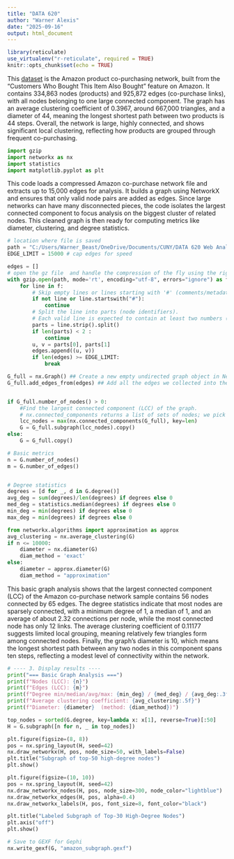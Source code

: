 ```yaml
---
title: "DATA 620"
author: "Warner Alexis"
date: "2025-09-16"
output: html_document
---
```



```r
library(reticulate)
use_virtualenv("r-reticulate", required = TRUE)
knitr::opts_chunk$set(echo = TRUE)
```

This [dataset](https://snap.stanford.edu/data/com-Amazon.html) is the Amazon product co-purchasing network, built from the “Customers Who Bought This Item Also Bought” feature on Amazon. It contains 334,863 nodes (products) and 925,872 edges (co-purchase links), with all nodes belonging to one large connected component. The graph has an average clustering coefficient of 0.3967, around 667,000 triangles, and a diameter of 44, meaning the longest shortest path between two products is 44 steps. Overall, the network is large, highly connected, and shows significant local clustering, reflecting how products are grouped through frequent co-purchasing.


```python
import gzip
import networkx as nx
import statistics
import matplotlib.pyplot as plt
```



This code loads a compressed Amazon co-purchase network file and extracts up to 15,000 edges for analysis. It builds a graph using NetworkX and ensures that only valid node pairs are added as edges. Since large networks can have many disconnected pieces, the code isolates the largest connected component to focus analysis on the biggest cluster of related nodes. This cleaned graph is then ready for computing metrics like diameter, clustering, and degree statistics.




```python
# location where file is saved 
path = "C:/Users/Warner_Beast/OneDrive/Documents/CUNY/DATA 620 Web Analytics/Homeworks/Week 3/com-amazon.all.dedup.cmty.txt.gz"
EDGE_LIMIT = 15000 # cap edges for speed 

edges = []
# open the gz file  and handle the compression of the fly using the righ encoding
with gzip.open(path, mode='rt', encoding="utf-8", errors="ignore") as f:
    for line in f:
        # Skip empty lines or lines starting with '#' (comments/metadata).
        if not line or line.startswith("#"):
            continue
        # Split the line into parts (node identifiers).
        # Each valid line is expected to contain at least two numbers (u v).
        parts = line.strip().split()
        if len(parts) < 2 :
            continue
        u, v = parts[0], parts[1]
        edges.append((u, v))
        if len(edges) >= EDGE_LIMIT:
            break

G_full = nx.Graph() ## Create a new empty undirected graph object in NetworkX.
G_full.add_edges_from(edges) ## Add all the edges we collected into the graph.


if G_full.number_of_nodes() > 0:
    #Find the largest connected component (LCC) of the graph.
    # nx.connected_components returns a list of sets of nodes; we pick the biggest one.
    lcc_nodes = max(nx.connected_components(G_full), key=len)
    G = G_full.subgraph(lcc_nodes).copy()
else:
    G = G_full.copy()
```



```python
# Basic metrics 
n = G.number_of_nodes()
m = G.number_of_edges()


# Degree statistics 
degrees = [d for _, d in G.degree()]
avg_deg = sum(degrees)/len(degrees) if degrees else 0
med_deg = statistics.median(degrees) if degrees else 0
min_deg = min(degrees) if degrees else 0 
max_deg = min(degrees) if degrees else 0
```



```python
from networkx.algorithms import approximation as approx
avg_clustering = nx.average_clustering(G)
if n <= 10000:
    diameter = nx.diameter(G)
    diam_method = 'exact'
else:
    diameter = approx.diameter(G)
    diam_method = "approximation"
```



This basic graph analysis shows that the largest connected component (LCC) of the Amazon co-purchase network sample contains 56 nodes connected by 65 edges. The degree statistics indicate that most nodes are sparsely connected, with a minimum degree of 1, a median of 1, and an average of about 2.32 connections per node, while the most connected node has only 12 links. The average clustering coefficient of 0.11177 suggests limited local grouping, meaning relatively few triangles form among connected nodes. Finally, the graph’s diameter is 10, which means the longest shortest path between any two nodes in this component spans ten steps, reflecting a modest level of connectivity within the network.



```python
# ---- 3. Display results ----
print("=== Basic Graph Analysis ===")
print(f"Nodes (LCC): {n}")
print(f"Edges (LCC): {m}")
print(f"Degree min/median/avg/max: {min_deg} / {med_deg} / {avg_deg:.3f} / {max_deg}")
print(f"Average clustering coefficient: {avg_clustering:.5f}")
print(f"Diameter: {diameter}  (method: {diam_method})")
```


```python
top_nodes = sorted(G.degree, key=lambda x: x[1], reverse=True)[:50]
H = G.subgraph([n for n, _ in top_nodes])

```



```python
plt.figure(figsize=(8, 8))
pos = nx.spring_layout(H, seed=42)
nx.draw_networkx(H, pos, node_size=50, with_labels=False)
plt.title("Subgraph of top-50 high-degree nodes")
plt.show()
```



```python
plt.figure(figsize=(10, 10))
pos = nx.spring_layout(H, seed=42)
nx.draw_networkx_nodes(H, pos, node_size=300, node_color="lightblue")
nx.draw_networkx_edges(H, pos, alpha=0.4)
nx.draw_networkx_labels(H, pos, font_size=8, font_color="black")

plt.title("Labeled Subgraph of Top-30 High-Degree Nodes")
plt.axis("off")
plt.show()
```




```python
# Save to GEXF for Gephi
nx.write_gexf(G, "amazon_subgraph.gexf")
```

